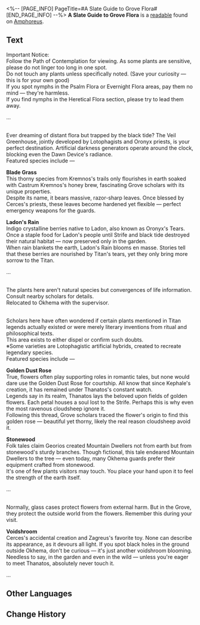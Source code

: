 <%-- [PAGE_INFO]
PageTitle=#A Slate Guide to Grove Flora#
[END_PAGE_INFO] --%>
{{Readable Infobox
|id           = 502
|partIds      = 190826
|title        = 
|image        = Item A Slate Guide to Grove Flora.png
|world        = Amphoreus
|parts        = 1
|author       = <!--to be added-->
|description  = A guidebook to the Grove's plants, curiously written in the style of a tourist guide.
|part1        = A Slate Guide to Grove Flora
|source1      = {{cx|Source missing}}
|characters   = 
|factions     = 
}}
'''A Slate Guide to Grove Flora''' is a [[readable]] found on [[Amphoreus]].
<!--
==Location==
{{Map Embed|<map name>|<marker id>}}
-->
==Text==
Important Notice:<br />Follow the Path of Contemplation for viewing. As some plants are sensitive, please do not linger too long in one spot.<br />Do not touch any plants unless specifically noted. (Save your curiosity &mdash; this is for your own good)<br />If you spot nymphs in the Psalm Flora or Evernight Flora areas, pay them no mind &mdash; they're harmless.<br />If you find nymphs in the Heretical Flora section, please try to lead them away.

...

{{Size|36|'''Evernight Flora Area'''}}<br />Ever dreaming of distant flora but trapped by the black tide? The Veil Greenhouse, jointly developed by Lotophagists and Oronyx priests, is your perfect destination. Artificial darkness generators operate around the clock, blocking even the Dawn Device's radiance.<br />Featured species include &mdash;

'''Blade Grass'''<br />This thorny species from Kremnos's trails only flourishes in earth soaked with Castrum Kremnos's honey brew, fascinating Grove scholars with its unique properties.<br />Despite its name, it bears massive, razor-sharp leaves. Once blessed by Cerces's priests, these leaves become hardened yet flexible &mdash; perfect emergency weapons for the guards.

'''Ladon's Rain'''<br />Indigo crystalline berries native to Ladon, also known as Oronyx's Tears. Once a staple food for Ladon's people until Strife and black tide destroyed their natural habitat &mdash; now preserved only in the garden.<br />When rain blankets the earth, Ladon's Rain blooms en masse. Stories tell that these berries are nourished by Titan's tears, yet they only bring more sorrow to the Titan.

...

{{Size|36|'''Seed of Life Area'''}}<br />The plants here aren't natural species but convergences of life information. Consult nearby scholars for details.<br />Relocated to Okhema with the supervisor.

{{Size|36|'''Psalm Flora Area'''}}<br />Scholars here have often wondered if certain plants mentioned in Titan legends actually existed or were merely literary inventions from ritual and philosophical texts.<br />This area exists to either dispel or confirm such doubts.<br />※Some varieties are Lotophagistic artificial hybrids, created to recreate legendary species.<br />Featured species include &mdash;

'''Golden Dust Rose'''<br />True, flowers often play supporting roles in romantic tales, but none would dare use the Golden Dust Rose for courtship. All know that since Kephale's creation, it has remained under Thanatos's constant watch.<br />Legends say in its realm, Thanatos lays the beloved upon fields of golden flowers. Each petal houses a soul lost to the Strife. Perhaps this is why even the most ravenous cloudsheep ignore it.<br />Following this thread, Grove scholars traced the flower's origin to find this golden rose &mdash; beautiful yet thorny, likely the real reason cloudsheep avoid it.

'''Stonewood'''<br />Folk tales claim Georios created Mountain Dwellers not from earth but from stonewood's sturdy branches. Though fictional, this tale endeared Mountain Dwellers to the tree &mdash; even today, many Okhema guards prefer their equipment crafted from stonewood.<br />It's one of few plants visitors may touch. You place your hand upon it to feel the strength of the earth itself.

...

{{Size|36|'''Heretical Flora Area'''}}<br />Normally, glass cases protect flowers from external harm. But in the Grove, they protect the outside world from the flowers. Remember this during your visit.

'''Voidshroom'''<br />Cerces's accidental creation and Zagreus's favorite toy. None can describe its appearance, as it devours all light. If you spot black holes in the ground outside Okhema, don't be curious &mdash; it's just another voidshroom blooming.<br />Needless to say, in the garden and even in the wild &mdash; unless you're eager to meet Thanatos, absolutely never touch it.

...

<!--
==Trivia==
* 
-->
==Other Languages==
{{Other Languages
|en   = A Slate Guide to Grove Flora
|zhs  = 树庭植物的导引石版摘
|zht  = 樹庭植物的導引石版摘
|ja   = 樹庭の植物に関するガイド石版抜粋
|ko   = 나무 정원 식물에 대한 안내 석판 발췌
|es   = Extracto de la guía sobre la flora del Soto
|fr   = Guide sur la flore du Bosquet
|ru   = Атлас-скрижаль растений Рощи
|th   = คู่มือแนะนำ: พืชพันธุ์ในลานพฤกษ์ (บทคัดสรร)
|vi   = Phiến Đá Hướng Dẫn Thực Vật Điện Cây
|de   = Hinweise-Teletafel: Pflanzen im Hain (Auszug)
|id   = Kutipan Prasasti Panduan untuk Tanaman Grove
|pt   = Uma Tabuleta Guia Sobre a Flora do Bosque
}}

==Change History==
{{Change History|3.1}}